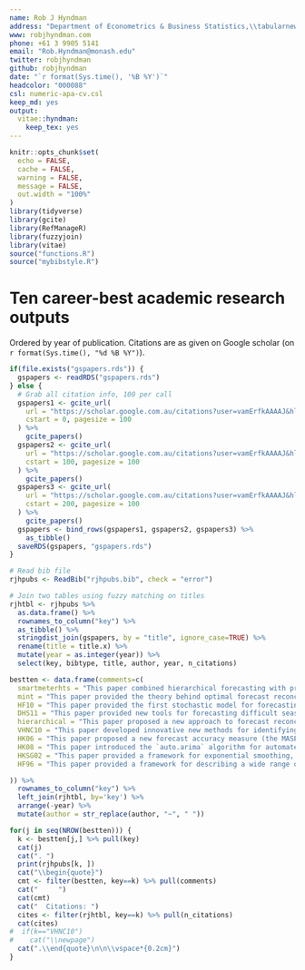 ```yaml
---
name: Rob J Hyndman
address: "Department of Econometrics & Business Statistics,\\tabularnewline Monash University, VIC 3800, Australia."
www: robjhyndman.com
phone: +61 3 9905 5141
email: "Rob.Hyndman@monash.edu"
twitter: robjhyndman
github: robjhyndman
date: "`r format(Sys.time(), '%B %Y')`"
headcolor: "000088"
csl: numeric-apa-cv.csl
keep_md: yes
output:
  vitae::hyndman:
    keep_tex: yes
---
```


```r
knitr::opts_chunk$set(
  echo = FALSE,
  cache = FALSE,
  warning = FALSE,
  message = FALSE,
  out.width = "100%"
)
library(tidyverse)
library(gcite)
library(RefManageR)
library(fuzzyjoin)
library(vitae)
source("functions.R")
source("mybibstyle.R")
```

# Ten career-best academic research outputs {-}

Ordered by year of publication. Citations are as given on Google scholar (on `r format(Sys.time(), "%d %B %Y")`).\vspace*{0.2cm}

```r
if(file.exists("gspapers.rds")) {
  gspapers <- readRDS("gspapers.rds")
} else {
  # Grab all citation info, 100 per call
  gspapers1 <- gcite_url(
    url = "https://scholar.google.com.au/citations?user=vamErfkAAAAJ&hl=en",
    cstart = 0, pagesize = 100
  ) %>%
    gcite_papers()
  gspapers2 <- gcite_url(
    url = "https://scholar.google.com.au/citations?user=vamErfkAAAAJ&hl=en",
    cstart = 100, pagesize = 100
  ) %>%
    gcite_papers()
  gspapers3 <- gcite_url(
    url = "https://scholar.google.com.au/citations?user=vamErfkAAAAJ&hl=en",
    cstart = 200, pagesize = 100
  ) %>%
    gcite_papers()
  gspapers <- bind_rows(gspapers1, gspapers2, gspapers3) %>%
    as_tibble()
  saveRDS(gspapers, "gspapers.rds")
}
```

```r
# Read bib file
rjhpubs <- ReadBib("rjhpubs.bib", check = "error")

# Join two tables using fuzzy matching on titles
rjhtbl <- rjhpubs %>%
  as.data.frame() %>%
  rownames_to_column("key") %>%
  as_tibble() %>%
  stringdist_join(gspapers, by = "title", ignore_case=TRUE) %>%
  rename(title = title.x) %>%
  mutate(year = as.integer(year)) %>%
  select(key, bibtype, title, author, year, n_citations)
```


```r
bestten <- data.frame(comments=c(
  smartmeterhts = "This paper combined hierarchical forecasting with probabilistic forecasts for the first time and applied the ideas to the important problem of electricity demand modelling. It is already attracting citations despite being online for only a few months. RJH provided some methodological expertise and knowledge of the associated literature. Contribution: 20\\%.",
  mint = "This paper provided the theory behind optimal forecast reconciliation, showing why reconciliation works, and providing new insights into how it can be extended.  Although only published last year, it has already received many citations. RJH provided the methodological expertise and problem formulation. Contribution: 33\\%.",
  HF10 = "This paper provided the first stochastic model for forecasting peak electricity demand up to several decades ahead. Variations of this model are now widely used in the electricity industry. One such variation won several prizes in the GEFCom2017 competition. RJH provided the methodological expertise, problem formulation and initial coding. Contribution: 75\\%.",
  DHS11 = "This paper provided new tools for forecasting difficult seasonal patterns including multiple seasonality, asynchronous multiple calendars, and non-integer seasonality. It provides the theory behind the TBATS method of forecasting. RJH provided the methodological expertise, problem formulation and some of the data analysis. Contribution: 50\\%.",
  hierarchical = "This paper proposed a new approach to forecast reconciliation that has initiated a great deal of new work in the area, and is now widely used in practice. Wickramsuriya et al (2019) provides the theoretical support for the algorithm proposed here. RJH provided the methodological expertise, problem formulation and some of the implementation. Contribution: 60\\%.",
  VHNC10 = "This paper developed innovative new methods for identifying structural breaks in time series of images. The techniques are now widely used in remote sensing practice and underpin the BFAST algorithm. RJH provided the methodological expertise and some of the implementation. Contribution: 25\\%.",
  HK06 = "This paper proposed a new forecast accuracy measure (the MASE) which has quickly become a standard in forecasting studies. RJH provided the methodological expertise, problem formulation and the implementation. Contribution: 90\\%.",
  HK08 = "This paper introduced the `auto.arima` algorithm for automated model selection using ARIMA models. It is now widely used for automatic forecasting in business and industry.  RJH provided the methodological expertise, problem formulation and the implementation. Contribution: 80\\%.",
  HKSG02 = "This paper provided a framework for exponential smoothing, allowing automated model selection, likelihood-based estimation, etc. The algorithm developed is now widely used for automatic forecasting in business and industry. RJH provided the methodological expertise, problem formulation and some of the implementation. Contribution: 75\\%.",
  HF96 = "This paper provided a framework for describing a wide range of sample quantile estimation methods. It is now the basis of quantile estimation routines in many different software packages as well as the Wikipedia article on sample quantiles.  RJH provided the methodological expertise, problem formulation and most of the implementation. Contribution: 80\\%."

)) %>%
  rownames_to_column("key") %>%
  left_join(rjhtbl, by='key') %>%
  arrange(-year) %>%
  mutate(author = str_replace(author, "~", " "))
```

```r
for(j in seq(NROW(bestten))) {
  k <- bestten[j,] %>% pull(key)
  cat(j)
  cat(". ")
  print(rjhpubs[k, ])
  cat("\\begin{quote}")
  cmt <- filter(bestten, key==k) %>% pull(comments)
  cat("     ")
  cat(cmt)
  cat("  Citations: ")
  cites <- filter(rjhtbl, key==k) %>% pull(n_citations)
  cat(cites)
#  if(k=="VHNC10")
#    cat("\\newpage")
  cat(".\\end{quote}\n\n\\vspace*{0.2cm}")
}
```
